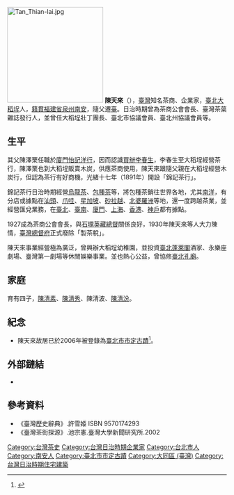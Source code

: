 [[File:Tan_Thian-lai.jpg|220px]]
{{tw monument
|name=陳天來故居
|formername=
|image=陳天來故居.JPG
|imagename=
|othername=
|formalname=
|level=直轄市定古蹟
|class=宅第
|date=2006年12月15日
|time=1920年代
|location={{TWN}}[[臺北市|臺北市]][[大同區_(臺灣)|大同區]]貴德街73號
|open=
|cost=
|website=
|reg_url =https://nchdb.boch.gov.tw/assets/advanceSearch/monument/20061215000001
}}
'''陳天來'''（{{bd|1872年||1939年|catIdx=C陳}}），[[臺灣|臺灣]]知名茶商、企業家，[[臺北|臺北]][[大稻埕|大稻埕]]人，[[籍貫|籍貫]][[福建省|福建省]][[泉州|泉州]][[南安|南安]]，隨父遷[[臺灣|臺]]。日治時期曾為茶商公會會長、臺灣茶葉雜誌發行人，並曾任大稻埕壯丁團長、臺北市協議會員、臺北州協議會員等。

==生平==
其父陳澤栗任職於[[廈門|廈門]][[怡記洋行|怡記洋行]]，因而認識[[買辦|買辦]][[李春生|李春生]]，李春生至大稻埕經營茶行，陳澤栗也到大稻埕販賣木炭，供應茶商使用，陳天來跟隨父親在大稻埕經營木炭行，但認為茶行有好商機，光緒十七年（1891年）開設「錦記茶行」。

錦記茶行日治時期經營[[烏龍茶|烏龍茶]]、[[包種茶|包種茶]]等，將包種茶銷往世界各地，尤其[[南洋|南洋]]，有分店或據點在[[汕頭|汕頭]]、[[爪哇|爪哇]]、[[星加坡|星加坡]]、[[砂拉越|砂拉越]]、[[北婆羅洲|北婆羅洲]]等地，還一度跨越茶業，並經營匯兌業務，在[[臺北|臺北]]、[[臺南|臺南]]、[[廈門|廈門]]、[[上海|上海]]、[[香港|香港]]、[[神戶|神戶]]都有據點。

1927成為茶商公會會長，與[[石塚英藏|石塚英藏]][[總督|總督]]關係良好，1930年陳天來等人大力陳情，[[臺灣總督府|臺灣總督府]]正式廢除「製茶稅」。

陳天來事業經營極為廣泛，曾興辦大稻埕幼稚園，並投資[[臺北蓬萊閣|臺北蓬萊閣]]酒家、永樂座劇場、臺灣第一劇場等休閒娛樂事業。並也熱心公益，曾協修[[臺北孔廟|臺北孔廟]]。

==家庭==
育有四子，[[陳清素|陳清素]]、[[陳清秀|陳清秀]]、陳清波、[[陳清汾|陳清汾]]。

==紀念==
* 陳天來故居已於2006年被登錄為[[直轄市定古蹟|臺北市市定古蹟]]<ref>{{Cite web|url=https://nchdb.boch.gov.tw/assets/advanceSearch/monument/20061215000001|title=陳天來故居|accessdate=|author=|date=|last=|work=|publisher=文化部文化資產局|archive-date=2019-01-13|archive-url=https://web.archive.org/web/20190113062705/https://nchdb.boch.gov.tw/assets/advanceSearch/monument/20061215000001|dead-url=no}}</ref>。

==外部鏈結==
{{Commons category|Chen Tian-lai}}
* 

==參考資料==
{{Reflist}}
*《臺灣歷史辭典》.許雪姬  ISBN 9570174293
*《臺灣茶街探源》.池宗憲.臺灣大學新聞研究所.2002

{{台灣直轄市定古蹟}}
{{臺北市文化資產}}
[[Category:台灣茶史|Category:台灣茶史]]
[[Category:台灣日治時期企業家|Category:台灣日治時期企業家]]
[[Category:台北市人|Category:台北市人]]
[[Category:南安人|Category:南安人]]
[[Category:臺北市市定古蹟|Category:臺北市市定古蹟]]
[[Category:大同區_(臺灣)|Category:大同區 (臺灣)]]
[[Category:台灣日治時期住宅建築|Category:台灣日治時期住宅建築]]
